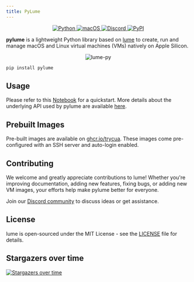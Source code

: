 ```yaml
---
title: PyLume
---
```


<div
  align="center"
  style={{
    display: 'flex',
    gap: '10px',
    margin: '0 auto',
    width: '100%',
    justifyContent: 'center',
  }}
>
  <a href="#">
    <img
      src="https://img.shields.io/badge/Python-333333?logo=python&logoColor=white&labelColor=333333"
      alt="Python"
    />
  </a>
  <a href="#">
    <img
      src="https://img.shields.io/badge/macOS-000000?logo=apple&logoColor=F0F0F0"
      alt="macOS"
    />
  </a>
  <a href="https://discord.com/invite/mVnXXpdE85">
    <img
      src="https://img.shields.io/badge/Discord-%235865F2.svg?&logo=discord&logoColor=white"
      alt="Discord"
    />
  </a>
  <a href="https://pypi.org/project/pylume/">
    <img src="https://img.shields.io/pypi/v/pylume?color=333333" alt="PyPI" />
  </a>
</div>

**pylume** is a lightweight Python library based on [lume](https://github.com/trycua/lume) to create, run and manage macOS and Linux virtual machines (VMs) natively on Apple Silicon.

<div align="center">
  <img src="/img/py.png" alt="lume-py" />
</div>

```bash
pip install pylume
```

## Usage

Please refer to this [Notebook](https://github.com/trycua/cua/blob/main/notebooks/pylume_nb.ipynb) for a quickstart. More details about the underlying API used by pylume are available [here](https://github.com/trycua/lume/docs/API-Reference.md).

## Prebuilt Images

Pre-built images are available on [ghcr.io/trycua](https://github.com/orgs/trycua/packages).
These images come pre-configured with an SSH server and auto-login enabled.

## Contributing

We welcome and greatly appreciate contributions to lume! Whether you're improving documentation, adding new features, fixing bugs, or adding new VM images, your efforts help make pylume better for everyone.

Join our [Discord community](https://discord.com/invite/mVnXXpdE85) to discuss ideas or get assistance.

## License

lume is open-sourced under the MIT License - see the [LICENSE](LICENSE) file for details.

## Stargazers over time

[![Stargazers over time](https://starchart.cc/trycua/pylume.svg?variant=adaptive)](https://starchart.cc/trycua/pylume)
